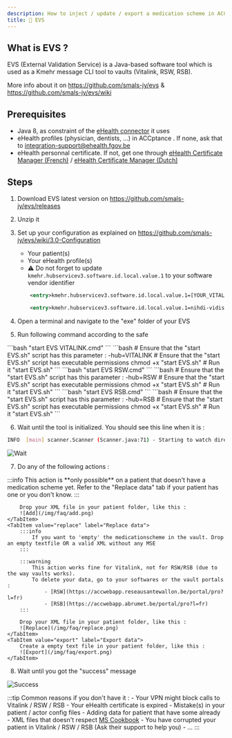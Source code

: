 ```yaml
---
description: How to inject / update / export a medication scheme in ACCptance ?
title: 💉 EVS
---
```


## What is EVS ?

EVS (External Validation Service) is a Java-based software tool which is used as a Kmehr message CLI tool to vaults (Vitalink, RSW, RSB).

More info about it on https://github.com/smals-jy/evs & https://github.com/smals-jy/evs/wiki 

## Prerequisites

- Java 8, as constraint of the [eHealth connector](https://www.ehealth.fgov.be/ehealthplatform/fr/service-ehealth-platform-services-connectors) it uses
- eHealth profiles (physician, dentists, ...) in ACCptance . If none, ask that to integration-support@ehealth.fgov.be 
- eHealth personnal certificate. If not, get one through [eHealth Certificate Manager (French)](http://wwwacc.ehealth.fgov.be/JWS/ETEE/etee-requestor_fr.jnlp) / [eHealth Certificate Manager (Dutch)](http://wwwacc.ehealth.fgov.be/JWS/ETEE/etee-requestor_nl.jnlp)

## Steps

1. Download EVS latest version on https://github.com/smals-jy/evs/releases
2. Unzip it
3. Set up your configuration as explained on https://github.com/smals-jy/evs/wiki/3.0-Configuration 
    - Your patient(s)
    - Your eHealth profile(s)
    - ⚠️ Do not forget to update `kmehr.hubservicev3.software.id.local.value.1` to your software vendor identifier

    ```xml title="config/actors/d_template.xml (Before)"
        <entry>kmehr.hubservicev3.software.id.local.value.1=[YOUR_VITALINK_APPLICATION_IDENTIFICATION_CODE]</entry>
    ```

    ```xml title="config/actors/d_template.xml (After)"
        <entry>kmehr.hubservicev3.software.id.local.value.1=nihdi-vidis-caregiver</entry>
    ```

4. Open a terminal and navigate to the "exe" folder of your EVS
5. Run following command according to the safe 

<Tabs>
    <TabItem value="Vitalink" label="Vitalink" default>
        <Tabs>
            <TabItem value="Windows" label="Windows" default>
                ```bash
                    "start EVS VITALINK.cmd"
                ```  
            </TabItem>
            <TabItem value="Other" label="Linux / Mac OSX">
                ```bash
                # Ensure that the "start EVS.sh" script has this parameter : -hub=VITALINK
                # Ensure that the "start EVS.sh" script has executable permissions
                chmod +x "start EVS.sh"
                # Run it
                "start EVS.sh"
                ```               
            </TabItem>
        </Tabs>
    </TabItem>
    <TabItem value="RSW" label="Réseau Santé Wallon (RSW)" default>
        <Tabs>
            <TabItem value="Windows" label="Windows" default>
                ```bash
                    "start EVS RSW.cmd"
                ```  
            </TabItem>
            <TabItem value="Other" label="Linux / Mac OSX">
                ```bash
                # Ensure that the "start EVS.sh" script has this parameter : -hub=RSW
                # Ensure that the "start EVS.sh" script has executable permissions
                chmod +x "start EVS.sh"
                # Run it
                "start EVS.sh"
                ```               
            </TabItem>
        </Tabs>
    </TabItem>
    <TabItem value="RSB" label="Abrumet (RSB)" default>
        <Tabs>
            <TabItem value="Windows" label="Windows" default>
                ```bash
                    "start EVS RSB.cmd"
                ```  
            </TabItem>
            <TabItem value="Other" label="Linux / Mac OSX">
                ```bash
                # Ensure that the "start EVS.sh" script has this parameter : -hub=RSB
                # Ensure that the "start EVS.sh" script has executable permissions
                chmod +x "start EVS.sh"
                # Run it
                "start EVS.sh"
                ```               
            </TabItem>
        </Tabs>
    </TabItem>
</Tabs>

6. Wait until the tool is initialized. You should see this line when it is : 

```bash
INFO  [main] scanner.Scanner (Scanner.java:71) - Starting to watch directory:
```

![Wait](/img/faq/scanner.png)

7. Do any of the following actions :

<Tabs>
    <TabItem value="add" label="Inject data" default>
        :::info
            This action is **only possible** on a patient that doesn't have a medication scheme yet.  
            Refer to the "Replace data" tab if your patient has one or you don't know.
        :::

        Drop your XML file in your patient folder, like this : 
        ![Add](/img/faq/add.png)
    </TabItem>
    <TabItem value="replace" label="Replace data">
        :::info
            If you want to 'empty' the medicationscheme in the vault. Drop an empty textfile OR a valid XML without any MSE
        :::

        :::warning
            This action works fine for Vitalink, not for RSW/RSB (due to the way vaults works).  
            To delete your data, go to your softwares or the vault portals : 
                - [RSW](https://accwebapp.reseausantewallon.be/portal/pro?l=fr) 
                - [RSB](https://accwebapp.abrumet.be/portal/pro?l=fr)
        :::

        Drop your XML file in your patient folder, like this :
        ![Replace](/img/faq/replace.png)
    </TabItem>
    <TabItem value="export" label="Export data">
        Create a empty text file in your patient folder, like this : 
        ![Export](/img/faq/export.png)
    </TabItem>
</Tabs>

8. Wait until you got the "success" message

![Success](/img/faq/success.png)

:::tip
    Common reasons if you don't have it :
        - Your VPN might block calls to Vitalink / RSW / RSB
        - Your eHealth certificate is expired
        - Mistake(s) in your patient / actor config files
        - Adding data for patient that have some already
        - XML files that doesn't respect [MS Cookbook](https://www.ehealth.fgov.be/standards/kmehr/file/cc73d96153bbd5448a56f19d925d05b1379c7f21/057e64396c1ea312a0b01607b0f94e4adcf456e8/20210331-safe_cookbook_medicatieschema_v5.8_en.pdf)
        - You have corrupted your patient in Vitalink / RSW / RSB (Ask their support to help you)
        - ... 
:::
